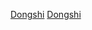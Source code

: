 {{Catnav|人物|校友|中等學校校友|臺灣中等學校校友|台灣國立高級中學校友}}

[[Category:台灣國立普通型高級中等學校校友|Dongshi]]
[[Category:嘉義縣中學校友|Dongshi]]